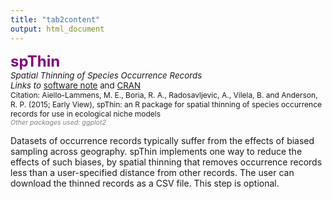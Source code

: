 ```yaml
---
title: "tab2content"
output: html_document
---
```

<span style="color:purple; font-size:18pt; font-weight:bold">spThin</span>  
<span style="font-size:10pt; font-style:italic">Spatial Thinning of Species Occurrence Records</span>  
<span style="font-size:10pt"><span style="font-style:italic">Links to </span><a href="http://onlinelibrary.wiley.com/doi/10.1111/ecog.01132/abstract" target="_blank">software note</a> and <a href="http://cran.r-project.org/web/packages/spThin/index.html" target="_blank">CRAN</a></span>  
<span style="font-size:9pt">Citation:  Aiello-Lammens, M. E., Boria, R. A., Radosavljevic, A., Vilela, B. and Anderson, R. P. (2015; Early View), spThin: an R package for spatial thinning of species occurrence records for use in ecological niche models</span>  
<span style="color:gray; font-size:8pt; font-style:italic">Other packages used: ggplot2</span>  

Datasets of occurrence records typically suffer from the effects of biased sampling across geography. spThin implements one way to reduce the effects of such biases, by spatial thinning that removes occurrence records less than a user-specified distance from other records. The user can download the thinned records as a CSV file. This step is optional.